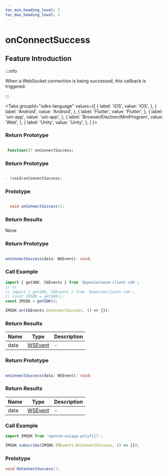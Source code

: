```yaml
---
toc_min_heading_level: 2
toc_max_heading_level: 2
---
```


# onConnectSuccess

## Feature Introduction

:::info

When a WebSocket connection is being successed, this callback is triggered.

:::

<Tabs
groupId="sdks-language"
values={[
{ label: 'iOS', value: 'iOS', },
{ label: 'Android', value: 'Android', },
{ label: 'Flutter', value: 'Flutter', },
{ label: 'uni-app', value: 'uni-app', },
{ label: 'Browser/Electron/MiniProgram', value: 'Web', },
{ label: 'Unity', value: 'Unity', },
]
}>

<TabItem value="Flutter">

### Return Prototype

```dart showLineNumbers

 Function()? onConnectSuccess;

```

</TabItem>

<TabItem value="iOS">

### Return Prototype

```swift showLineNumbers

- (void)onConnectSuccess;

```

</TabItem>

<TabItem value="Android">

### Prototype

```java showLineNumbers

  void onConnectSuccess();

```

### Return Results
None

</TabItem>

<TabItem value="Web">

### Return Prototype

```ts showLineNumbers

onConnectSuccess(data: WSEvent): void;

```

### Call Example

```js showLineNumbers
import { getSDK, CbEvents } from '@openim/wasm-client-sdk';
// or
// import { getSDK, CbEvents } from '@openim/client-sdk';
// const IMSDK = getSDK();
const IMSDK = getSDK();

IMSDK.on(CbEvents.OnConnectSuccess, () => {});
```

### Return Results

| Name | Type                                    | Description |
| ---- | --------------------------------------- | ----------- |
| data | [WSEvent](/class/response.mdx) | -           |

</TabItem>

<TabItem value="uni-app">

### Return Prototype

```ts showLineNumbers

onConnectSuccess(data: WSEvent): void;

```

### Return Results

| Name | Type                                    | Description |
| ---- | --------------------------------------- | ----------- |
| data | [WSEvent](/class/response.mdx) | -           |

### Call Example

```js showLineNumbers
import IMSDK from 'openim-uniapp-polyfill';

IMSDK.subscribe(IMSDK.IMEvents.OnConnectSuccess, () => {});
```

</TabItem>

<TabItem value="Unity">

### Prototype

```C# showLineNumbers
void OnConnectSuccess();
```

</TabItem>

</Tabs>